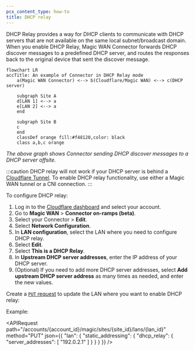 ```yaml
---
pcx_content_type: how-to
title: DHCP relay
---
```



DHCP Relay provides a way for DHCP clients to communicate with DHCP servers that are not available on the same local subnet/broadcast domain. When you enable DHCP Relay, Magic WAN Connector forwards DHCP discover messages to a predefined DHCP server, and routes the responses back to the original device that sent the discover message.

```mermaid
flowchart LR
accTitle: An example of Connector in DHCP Relay mode
    a(Magic WAN Connector) <--> b(Cloudflare/Magic WAN) <--> c(DHCP server)

    subgraph Site A
    d[LAN 1] <--> a
    e[LAN 2] <--> a
    end

    subgraph Site B
    c
    end
    classDef orange fill:#f48120,color: black
    class a,b,c orange
```

_The above graph shows Connector sending DHCP discover messages to a DHCP server offsite._

:::caution
DHCP relay will not work if your DHCP server is behind a [Cloudflare Tunnel](/cloudflare-one/connections/connect-networks/). To enable DHCP relay functionality, use either a Magic WAN tunnel or a CNI connection.
:::

To configure DHCP relay:

<Tabs syncKey="dashPlusAPI"> <TabItem label="Dashboard">

1. Log in to the [Cloudflare dashboard](https://dash.cloudflare.com/) and select your account.
2. Go to **Magic WAN** > **Connector on-ramps (beta)**.
3. Select your Connector > **Edit**.
4. Select **Network Configuration**.
5. In **LAN configuration**, select the LAN where you need to configure DHCP relay.
6. Select **Edit**.
7. Select **This is a DHCP Relay**.
8. In **Upstream DHCP server addresses**, enter the IP address of your DHCP server.
9. (Optional) If you need to add more DHCP server addresses, select **Add upstream DHCP server address** as many times as needed, and enter the new values.

</TabItem> <TabItem label="API">

<Render file="account-id-api-key" product="networking-services" />

Create a [`PUT` request](/api/resources/magic_transit/subresources/sites/subresources/lans/methods/update/) to update the LAN where you want to enable DHCP relay:

Example:

<APIRequest
  path="/accounts/{account_id}/magic/sites/{site_id}/lans/{lan_id}"
  method="PUT"
  json={{
    "lan": {
    "static_addressing": {
      "dhcp_relay": {
        "server_addresses": [
          "192.0.2.1"
        ]
      }
    }
  }
  }}
/>

</TabItem> </Tabs>
